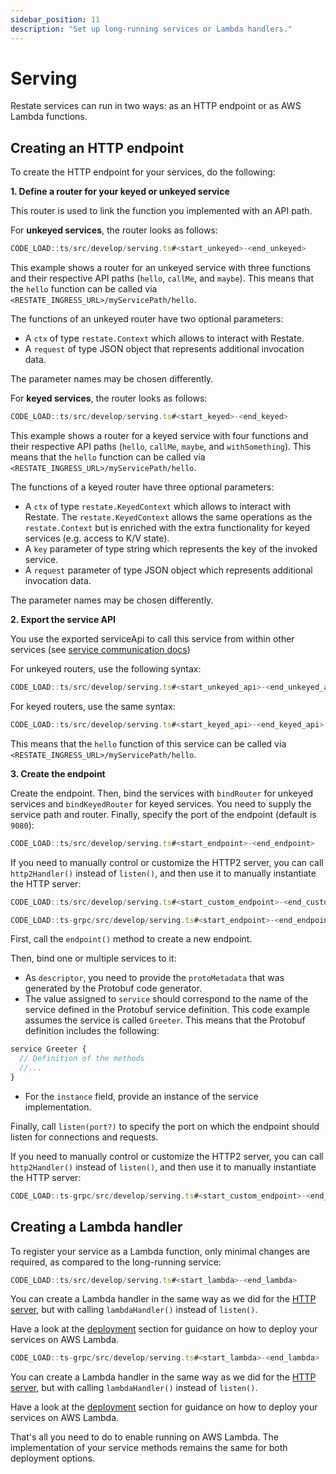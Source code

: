 ```yaml
---
sidebar_position: 11
description: "Set up long-running services or Lambda handlers."
---
```




# Serving
Restate services can run in two ways: as an HTTP endpoint or as AWS Lambda functions.

## Creating an HTTP endpoint

To create the HTTP endpoint for your services, do the following:

<Tabs groupId="sdk" queryString>
<TabItem value="ts" label="TypeScript" default>

**1. Define a router for your keyed or unkeyed service**

This router is used to link the function you implemented with an API path. 

For **unkeyed services**, the router looks as follows:

```typescript
CODE_LOAD::ts/src/develop/serving.ts#<start_unkeyed>-<end_unkeyed>
```

This example shows a router for an unkeyed service with three functions and their respective API paths (`hello`, `callMe`, and `maybe`).
This means that the `hello` function can be called via `<RESTATE_INGRESS_URL>/myServicePath/hello`.

The functions of an unkeyed router have two optional parameters:

- A `ctx` of type `restate.Context` which allows to interact with Restate.
- A `request` of type JSON object that represents additional invocation data.

The parameter names may be chosen differently.

For **keyed services**, the router looks as follows:
```typescript
CODE_LOAD::ts/src/develop/serving.ts#<start_keyed>-<end_keyed>
```

This example shows a router for a keyed service with four functions and their respective API paths (`hello`, `callMe`, `maybe`, and `withSomething`).
This means that the `hello` function can be called via `<RESTATE_INGRESS_URL>/myServicePath/hello`.

The functions of a keyed router have three optional parameters:

- A `ctx` of type `restate.KeyedContext` which allows to interact with Restate.
The `restate.KeyedContext` allows the same operations as the `restate.Context` but is enriched with the extra functionality for keyed services (e.g. access to K/V state).
- A `key` parameter of type string which represents the key of the invoked service.
- A `request` parameter of type JSON object which represents additional invocation data.

The parameter names may be chosen differently.

**2. Export the service API**

You use the exported serviceApi to call this service from within other services (see [service communication docs](/develop/ts/service-communication))

For unkeyed routers, use the following syntax:
```typescript
CODE_LOAD::ts/src/develop/serving.ts#<start_unkeyed_api>-<end_unkeyed_api>
```

For keyed routers, use the same syntax:
```typescript
CODE_LOAD::ts/src/develop/serving.ts#<start_keyed_api>-<end_keyed_api>
```
This means that the `hello` function of this service can be called via `<RESTATE_INGRESS_URL>/myServicePath/hello`.

**3. Create the endpoint**

Create the endpoint. Then, bind the services with `bindRouter` for unkeyed services and `bindKeyedRouter` for keyed services.
You need to supply the service path and router. 
Finally, specify the port of the endpoint (default is `9080`):

```typescript
CODE_LOAD::ts/src/develop/serving.ts#<start_endpoint>-<end_endpoint>
```

If you need to manually control or customize the HTTP2 server, you can call `http2Handler()` instead of `listen()`, and then use it to manually instantiate the HTTP server:

```ts
CODE_LOAD::ts/src/develop/serving.ts#<start_custom_endpoint>-<end_custom_endpoint>
```

</TabItem>
<TabItem value="ts-grpc" label="TypeScript-gRPC">

```typescript
CODE_LOAD::ts-grpc/src/develop/serving.ts#<start_endpoint>-<end_endpoint>
```

First, call the `endpoint()` method to create a new endpoint.

Then, bind one or multiple services to it:
- As `descriptor`, you need to provide the `protoMetadata` that was generated by the Protobuf code generator. 
- The value assigned to `service` should correspond to the name of the service defined in the Protobuf service definition. This code example assumes the service is called `Greeter`. This means that the Protobuf definition includes the following:
```protobuf
service Greeter {
  // Definition of the methods
  //...
}
```
- For the `instance` field, provide an instance of the service implementation. 

Finally, call `listen(port?)` to specify the port on which the endpoint should listen for connections and requests.

If you need to manually control or customize the HTTP2 server, you can call `http2Handler()` instead of `listen()`, and then use it to manually instantiate the HTTP server:

```ts
CODE_LOAD::ts-grpc/src/develop/serving.ts#<start_custom_endpoint>-<end_custom_endpoint>
```
    
</TabItem>
</Tabs>

## Creating a Lambda handler

To register your service as a Lambda function,
only minimal changes are required, as compared to the long-running service:

<Tabs groupId="sdk" queryString>
<TabItem value="ts" label="TypeScript" default>

```typescript
CODE_LOAD::ts/src/develop/serving.ts#<start_lambda>-<end_lambda>
```

You can create a Lambda handler in the same way as we did for the [HTTP server](/develop/ts/serving#creating-an-http-endpoint), but with calling `lambdaHandler()` instead of `listen()`.

Have a look at the [deployment](/deploy/lambda/lambda-typescript) section
for guidance on how to deploy your services on AWS Lambda.

</TabItem>
<TabItem value="ts-grpc" label="TypeScript-gRPC">

```typescript
CODE_LOAD::ts-grpc/src/develop/serving.ts#<start_lambda>-<end_lambda>
```

You can create a Lambda handler in the same way as we did for the [HTTP server](/develop/ts/serving#creating-an-http-endpoint), but with calling `lambdaHandler()` instead of `listen()`.

Have a look at the [deployment](/deploy/lambda/lambda-typescript) section
for guidance on how to deploy your services on AWS Lambda.


</TabItem>
</Tabs>

<Admonition type="info">
That's all you need to do to enable running on AWS Lambda.
The implementation of your service methods remains the same for both deployment options.
</Admonition>


